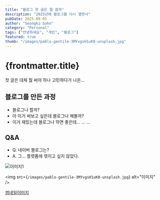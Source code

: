 ```yaml
---
title: "블로그 첫 글은 뭘 쓸까"
description: "2025년에 블로그를 다시 열면서"
pubDate: 2025-08-05
author: "Seongki Sohn"
category: "Personal"
tags: ["안녕하세요", "개인", "블로그"]
featured: true
thumb: "/images/pablo-gentile-3MYvgsH1uK0-unsplash.jpg"
---
```



# {frontmatter.title}


첫 글은 대체 뭘 써야 하나 고민하다가 나온...

## 블로그를 만든 과정

- 블로그나 할까?
- 아 이거 써보고 싶은데 블로그나 해볼까?
- 이거 재밌는데 블로그나 하면 좋은데...
...
...

## Q&A
- Q. 네이버 블로그는?
- A. 그... 플랫폼에 엮이고 싶지 않았다.

![이미지1]({`/images/pablo-gentile-3MYvgsH1uK0-unsplash.jpg`})

<img src={`/images/pablo-gentile-3MYvgsH1uK0-unsplash.jpg`} alt="이미지" />

[썸네일이미지](https://unsplash.com/ko/%EC%82%AC%EC%A7%84/%EC%95%88%EB%85%95%ED%95%98%EC%84%B8%EC%9A%94-%EB%84%A4%EC%98%A8-%EB%B6%88%EB%B9%9B-%EA%B0%84%ED%8C%90-3MYvgsH1uK0)

<YouTube id="https://youtu.be/EAGtpwk89ME?si=D2G8PKqpAeBagPhc" />